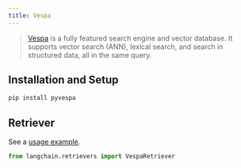 ```yaml
---
title: Vespa
---
```


>[Vespa](https://vespa.ai/) is a fully featured search engine and vector database.
> It supports vector search (ANN), lexical search, and search in structured data, all in the same query.

## Installation and Setup


```bash
pip install pyvespa
```



## Retriever

See a [usage example](/oss/python/integrations/retrievers/vespa).

```python
from langchain.retrievers import VespaRetriever
```
